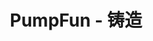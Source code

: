 ---
title: 'PumpFun - 铸造'
openapi: '/cn/api-reference/openapi-cn.json POST /solana/pumpfun/mint'
---